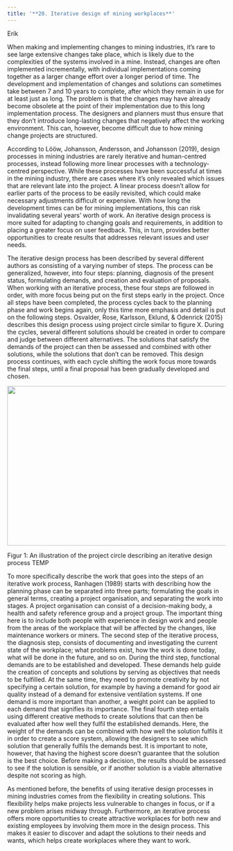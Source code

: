```yaml
---
title: '**20. Iterative design of mining workplaces**'
---
```


Erik

When making and implementing changes to mining industries, it's rare to see large extensive changes take place, which is likely due to the complexities of the systems involved in a mine. Instead, changes are often implemented incrementally, with individual implementations coming together as a larger change effort over a longer period of time. The development and implementation of changes and solutions can sometimes take between 7 and 10 years to complete, after which they remain in use for at least just as long. The problem is that the changes may have already become obsolete at the point of their implementation due to this long implementation process. The designers and planners must thus ensure that they don't introduce long-lasting changes that negatively affect the working environment. This can, however, become difficult due to how mining change projects are structured.

According to Lööw, Johansson, Andersson, and Johansson (2019), design processes in mining industries are rarely iterative and human-centred processes, instead following more linear processes with a technology-centred perspective. While these processes have been successful at times in the mining industry, there are cases where it's only revealed which issues that are relevant late into the project. A linear process doesn't allow for earlier parts of the process to be easily revisited, which could make necessary adjustments difficult or expensive. With how long the development times can be for mining implementations, this can risk invalidating several years' worth of work. An iterative design process is more suited for adapting to changing goals and requirements, in addition to placing a greater focus on user feedback. This, in turn, provides better opportunities to create results that addresses relevant issues and user needs.

The iterative design process has been described by several different authors as consisting of a varying number of steps. The process can be generalized, however, into four steps: planning, diagnosis of the present status, formulating demands, and creation and evaluation of proposals. When working with an iterative process, these four steps are followed in order, with more focus being put on the first steps early in the project. Once all steps have been completed, the process cycles back to the planning phase and work begins again, only this time more emphasis and detail is put on the following steps. Osvalder, Rose, Karlsson, Eklund, & Odenrick (2015) describes this design process using project circle similar to figure X. During the cycles, several different solutions should be created in order to compare and judge between different alternatives. The solutions that satisfy the demands of the project can then be assessed and combined with other solutions, while the solutions that don't can be removed. This design process continues, with each cycle shifting the work focus more towards the final steps, until a final proposal has been gradually developed and chosen.

![](./media/20-iterative-design-of-mining-workplaces/media/image1.png){width="5.901961942257218in" height="3.836071741032371in"}

Figur 1: An illustration of the project circle describing an iterative design process TEMP

To more specifically describe the work that goes into the steps of an iterative work process, Ranhagen (1989) starts with describing how the planning phase can be separated into three parts; formulating the goals in general terms, creating a project organisation, and separating the work into stages. A project organisation can consist of a decision-making body, a health and safety reference group and a project group. The important thing here is to include both people with experience in design work and people from the areas of the workplace that will be affected by the changes, like maintenance workers or miners. The second step of the iterative process, the diagnosis step, consists of documenting and investigating the current state of the workplace; what problems exist, how the work is done today, what will be done in the future, and so on. During the third step, functional demands are to be established and developed. These demands help guide the creation of concepts and solutions by serving as objectives that needs to be fulfilled. At the same time, they need to promote creativity by not specifying a certain solution, for example by having a demand for good air quality instead of a demand for extensive ventilation systems. If one demand is more important than another, a weight point can be applied to each demand that signifies its importance. The final fourth step entails using different creative methods to create solutions that can then be evaluated after how well they fulfil the established demands. Here, the weight of the demands can be combined with how well the solution fulfils it in order to create a score system, allowing the designers to see which solution that generally fulfils the demands best. It is important to note, however, that having the highest score doesn't guarantee that the solution is the best choice. Before making a decision, the results should be assessed to see if the solution is sensible, or if another solution is a viable alternative despite not scoring as high.

As mentioned before, the benefits of using iterative design processes in mining industries comes from the flexibility in creating solutions. This flexibility helps make projects less vulnerable to changes in focus, or if a new problem arises midway through. Furthermore, an iterative process offers more opportunities to create attractive workplaces for both new and existing employees by involving them more in the design process. This makes it easier to discover and adapt the solutions to their needs and wants, which helps create workplaces where they want to work.
